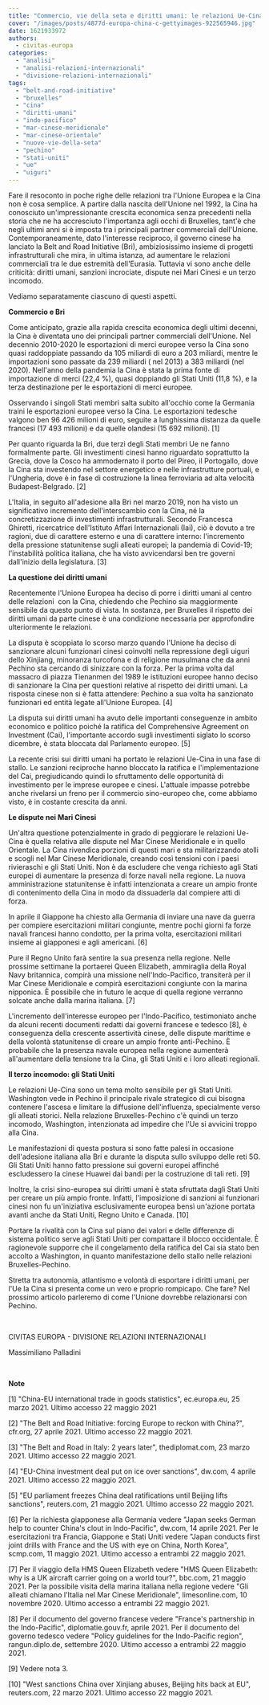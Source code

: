 ```yaml
---
title: "Commercio, vie della seta e diritti umani: le relazioni Ue-Cina"
cover: "/images/posts/4877d-europa-china-c-gettyimages-922565946.jpg"
date: 1621933972
authors:
  - civitas-europa
categories: 
  - "analisi"
  - "analisi-relazioni-internazionali"
  - "divisione-relazioni-internazionali"
tags: 
  - "belt-and-road-initiative"
  - "bruxelles"
  - "cina"
  - "diritti-umani"
  - "indo-pacifico"
  - "mar-cinese-meridionale"
  - "mar-cinese-orientale"
  - "nuove-vie-della-seta"
  - "pechino"
  - "stati-uniti"
  - "ue"
  - "uiguri"
---
```


Fare il resoconto in poche righe delle relazioni tra l'Unione Europea e la Cina non è cosa semplice. A partire dalla nascita dell'Unione nel 1992, la Cina ha conosciuto un'impressionante crescita economica senza precedenti nella storia che ne ha accresciuto l'importanza agli occhi di Bruxelles, tant'è che negli ultimi anni si è imposta tra i principali partner commerciali dell'Unione. Contemporaneamente, dato l'interesse reciproco, il governo cinese ha lanciato la Belt and Road Initiative (Bri), ambiziosissimo insieme di progetti infrastrutturali che mira, in ultima istanza, ad aumentare le relazioni commerciali tra le due estremità dell'Eurasia. Tuttavia vi sono anche delle criticità: diritti umani, sanzioni incrociate, dispute nei Mari Cinesi e un terzo incomodo.

Vediamo separatamente ciascuno di questi aspetti.

**Commercio e Bri**

Come anticipato, grazie alla rapida crescita economica degli ultimi decenni, la Cina è diventata uno dei principali partner commerciali dell'Unione. Nel decennio 2010-2020 le esportazioni di merci europee verso la Cina sono quasi raddoppiate passando da 105 miliardi di euro a 203 miliardi, mentre le importazioni sono passate da 239 miliardi ( nel 2013) a 383 miliardi (nel 2020). Nell'anno della pandemia la Cina è stata la prima fonte di importazione di merci (22,4 %), quasi doppiando gli Stati Uniti (11,8 %), e la terza destinazione per le esportazioni di merci europee.

Osservando i singoli Stati membri salta subito all'occhio come la Germania traini le esportazioni europee verso la Cina. Le esportazioni tedesche valgono ben 96 426 milioni di euro, seguite a lunghissima distanza da quelle francesi (17 493 milioni) e da quelle olandesi (15 692 milioni). \[1\]

Per quanto riguarda la Bri, due terzi degli Stati membri Ue ne fanno formalmente parte. Gli investimenti cinesi hanno riguardato soprattutto la Grecia, dove la Cosco ha ammodernato il porto del Pireo, il Portogallo, dove la Cina sta investendo nel settore energetico e nelle infrastrutture portuali, e l'Ungheria, dove è in fase di costruzione la linea ferroviaria ad alta velocità Budapest-Belgrado. \[2\]

L'Italia, in seguito all'adesione alla Bri nel marzo 2019, non ha visto un significativo incremento dell'interscambio con la Cina, né la concretizzazione di investimenti infrastrutturali. Secondo Francesca Ghiretti, ricercatrice dell'Istituto Affari Internazionali (Iai), ciò è dovuto a tre ragioni, due di carattere esterno e una di carattere interno: l'incremento della pressione statunitense sugli alleati europei; la pandemia di Covid-19; l'instabilità politica italiana, che ha visto avvicendarsi ben tre governi dall'inizio della legislatura. \[3\]

**La questione dei diritti umani**

Recentemente l'Unione Europea ha deciso di porre i diritti umani al centro delle relazioni  con la Cina, chiedendo che Pechino sia maggiormente sensibile da questo punto di vista. In sostanza, per Bruxelles il rispetto dei diritti umani da parte cinese è una condizione necessaria per approfondire ulteriormente le relazioni.

La disputa è scoppiata lo scorso marzo quando l'Unione ha deciso di sanzionare alcuni funzionari cinesi coinvolti nella repressione degli uiguri dello Xinjiang, minoranza turcofona e di religione musulmana che da anni Pechino sta cercando di sinizzare con la forza. Per la prima volta dal massacro di piazza Tienanmen del 1989 le istituzioni europee hanno deciso di sanzionare la Cina per questioni relative al rispetto dei diritti umani. La risposta cinese non si è fatta attendere: Pechino a sua volta ha sanzionato funzionari ed entità legate all'Unione Europea. \[4\]

La disputa sui diritti umani ha avuto delle importanti conseguenze in ambito economico e politico poiché la ratifica del Comprehensive Agreement on Investment (Cai), l'importante accordo sugli investimenti siglato lo scorso dicembre, è stata bloccata dal Parlamento europeo. \[5\]

La recente crisi sui diritti umani ha portato le relazioni Ue-Cina in una fase di stallo. Le sanzioni reciproche hanno bloccato la ratifica e l'implementazione del Cai, pregiudicando quindi lo sfruttamento delle opportunità di investimento per le imprese europee e cinesi. L'attuale impasse potrebbe anche rivelarsi un freno per il commercio sino-europeo che, come abbiamo visto, è in costante crescita da anni.

**Le dispute nei Mari Cinesi**

Un'altra questione potenzialmente in grado di peggiorare le relazioni Ue-Cina è quella relativa alle dispute nel Mar Cinese Meridionale e in quello Orientale. La Cina rivendica porzioni di questi mari e sta militarizzando atolli e scogli nel Mar Cinese Meridionale, creando così tensioni con i paesi rivieraschi e gli Stati Uniti. Non è da escludere che venga richiesto agli Stati europei di aumentare la presenza di forze navali nella regione. La nuova amministrazione statunitense è infatti intenzionata a creare un ampio fronte di contenimento della Cina in modo da dissuaderla dal compiere atti di forza.

In aprile il Giappone ha chiesto alla Germania di inviare una nave da guerra per compiere esercitazioni militari congiunte, mentre pochi giorni fa forze navali francesi hanno condotto, per la prima volta, esercitazioni militari insieme ai giapponesi e agli americani. \[6\]

Pure il Regno Unito farà sentire la sua presenza nella regione. Nelle prossime settimane la portaerei Queen Elizabeth, ammiraglia della Royal Navy britannica, compirà una missione nell'Indo-Pacifico, transiterà per il Mar Cinese Meridionale e compirà esercitazioni congiunte con la marina nipponica. È possibile che in futuro le acque di quella regione verranno solcate anche dalla marina italiana. \[7\]

L'incremento dell'interesse europeo per l'Indo-Pacifico, testimoniato anche da alcuni recenti documenti redatti dai governi francese e tedesco \[8\], è conseguenza della crescente assertività cinese, delle dispute marittime e della volontà statunitense di creare un ampio fronte anti-Pechino. È probabile che la presenza navale europea nella regione aumenterà all'aumentare della tensione tra la Cina, gli Stati Uniti e i loro alleati regionali.

**Il terzo incomodo: gli Stati Uniti**

Le relazioni Ue-Cina sono un tema molto sensibile per gli Stati Uniti. Washington vede in Pechino il principale rivale strategico di cui bisogna contenere l'ascesa e limitare la diffusione dell'influenza, specialmente verso gli alleati storici. Nella relazione Bruxelles-Pechino c'è quindi un terzo incomodo, Washington, intenzionata ad impedire che l'Ue si avvicini troppo alla Cina.

Le manifestazioni di questa postura si sono fatte palesi in occasione dell'adesione italiana alla Bri e durante la disputa sullo sviluppo delle reti 5G. Gli Stati Uniti hanno fatto pressione sui governi europei affinché escludessero la cinese Huawei dai bandi per la costruzione di tali reti. \[9\]

Inoltre, la crisi sino-europea sui diritti umani è stata sfruttata dagli Stati Uniti per creare un più ampio fronte. Infatti, l'imposizione di sanzioni ai funzionari cinesi non fu un'iniziativa esclusivamente europea bensì un'azione portata avanti anche da Stati Uniti, Regno Unito e Canada. \[10\]

Portare la rivalità con la Cina sul piano dei valori e delle differenze di sistema politico serve agli Stati Uniti per compattare il blocco occidentale. È ragionevole supporre che il congelamento della ratifica del Cai sia stato ben accolto a Washington, in quanto manifestazione dello stallo nelle relazioni Bruxelles-Pechino.

Stretta tra autonomia, atlantismo e volontà di esportare i diritti umani, per l'Ue la Cina si presenta come un vero e proprio rompicapo. Che fare? Nel prossimo articolo parleremo di come l'Unione dovrebbe relazionarsi con Pechino.

 

CIVITAS EUROPA - DIVISIONE RELAZIONI INTERNAZIONALI

Massimiliano Palladini

 

**Note**

\[1\] "China-EU international trade in goods statistics", ec.europa.eu, 25 marzo 2021. Ultimo accesso 22 maggio 2021

\[2\] "The Belt and Road Initiative: forcing Europe to reckon with China?", cfr.org, 27 aprile 2021. Ultimo accesso 22 maggio 2021.

\[3\] "The Belt and Road in Italy: 2 years later", thediplomat.com, 23 marzo 2021. Ultimo accesso 22 maggio 2021.

\[4\] "EU-China investment deal put on ice over sanctions", dw.com, 4 aprile 2021. Ultimo accesso 22 maggio 2021.

\[5\] "EU parliament freezes China deal ratifications until Beijing lifts sanctions", reuters.com, 21 maggio 2021. Ultimo accesso 22 maggio 2021.

\[6\] Per la richiesta giapponese alla Germania vedere "Japan seeks German help to counter China's clout in Indo-Pacific", dw.com, 14 aprile 2021. Per le esercitazioni tra Francia, Giappone e Stati Uniti vedere "Japan conducts first joint drills with France and the US with eye on China, North Korea", scmp.com, 11 maggio 2021. Ultimo accesso a entrambi 22 maggio 2021.

\[7\] Per il viaggio della HMS Queen Elizabeth vedere "HMS Queen Elizabeth: why is a UK aircraft carrier going on a world tour?", bbc.com, 21 maggio 2021. Per la possibile visita della marina italiana nella regione vedere "Gli alleati chiamano l'Italia nel Mar Cinese Meridionale", limesonline.com, 10 novembre 2020. Ultimo accesso a entrambi 22 maggio 2021.

\[8\] Per il documento del governo francese vedere "France's partnership in the Indo-Pacific", diplomatie.gouv.fr, aprile 2021. Per il documento del governo tedesco vedere "Policy guidelines for the Indo-Pacific region", rangun.diplo.de, settembre 2020. Ultimo accesso a entrambi 22 maggio 2021.

\[9\] Vedere nota 3.

\[10\] "West sanctions China over Xinjiang abuses, Beijing hits back at EU", reuters.com, 22 marzo 2021. Ultimo accesso 22 maggio 2021.
